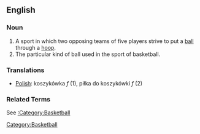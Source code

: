 ==English==

=== Noun ===

# A sport in which two opposing teams of five players strive to put a [[ball]] through a [[hoop]].
# The particular kind of ball used in the sport of basketball.

=== Translations ===
*[[Polish]]: koszykówka ''f'' (1), piłka do koszykówki ''f'' (2)

=== Related Terms ===

See [[:Category:Basketball]]

[[Category:Basketball]]